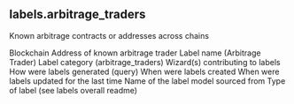 ## labels.arbitrage_traders 
Known arbitrage contracts or addresses across chains

<ParamField path="blockchain">
Blockchain
</ParamField>
<ParamField path="address">
Address of known arbitrage trader
</ParamField>
<ParamField path="name">
Label name (Arbitrage Trader)
</ParamField>
<ParamField path="category">
Label category (arbitrage_traders)
</ParamField>
<ParamField path="contributor">
Wizard(s) contributing to labels
</ParamField>
<ParamField path="source">
How were labels generated (query)
</ParamField>
<ParamField path="created_at">
When were labels created
</ParamField>
<ParamField path="updated_at">
When were labels updated for the last time
</ParamField>
<ParamField path="model_name">
Name of the label model sourced from
</ParamField>
<ParamField path="label_type">
Type of label (see labels overall readme)
</ParamField>
